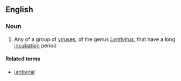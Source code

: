 ==English==

===Noun===
{{wikipedia}}
{{en-noun|es}}

# Any of a group of [[virus]]es, of the genus ''[[Lentivirus]]'', that have a long [[incubation]] period

====Related terms====
*[[lentiviral]]